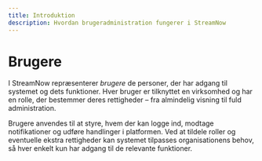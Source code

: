 ```yaml
---
title: Introduktion
description: Hvordan brugeradministration fungerer i StreamNow
---
```

# Brugere

I StreamNow repræsenterer *brugere* de personer, der har adgang til systemet og dets funktioner.
Hver bruger er tilknyttet en virksomhed og har en rolle, der bestemmer deres rettigheder – fra almindelig visning til fuld administration.

Brugere anvendes til at styre, hvem der kan logge ind, modtage notifikationer og udføre handlinger i platformen.
Ved at tildele roller og eventuelle ekstra rettigheder kan systemet tilpasses organisationens behov, så hver enkelt kun har adgang til de relevante funktioner.